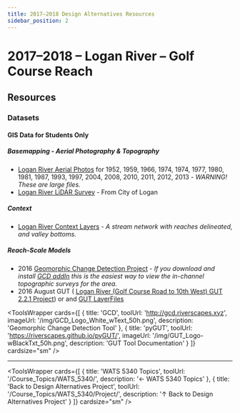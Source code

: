 ```yaml
---
title: 2017–2018 Design Alternatives Resources
sidebar_position: 2
---
```



# 2017–2018 – Logan River – Golf Course Reach

## Resources

### Datasets

#### GIS Data for Students Only

##### Basemapping - Aerial Photography & Topography

- [Logan River Aerial Photos](https://usu.box.com/v/LoganRiverAPs) for 1952, 1959, 1966, 1974, 1974, 1977, 1980, 1981, 1987, 1993, 1997, 2004, 2008, 2010, 2011, 2012, 2013 - _WARNING! These are large files._
- [Logan River LiDAR Survey](https://usu.box.com/v/LoganRiverLiDAR) - From City of Logan

##### Context
-  [Logan River Context Layers](https://usu.box.com/s/8y151kzgf489yxnrb9mo8vtupf4n5eet) - _A stream network with reaches delineated, and valley bottoms._


##### Reach-Scale Models

- 2016 [Geomorphic Change Detection Project]((https://usu.box.com/v/LoganRiver2016-GCD-7)) - *If you download and install [GCD addIn](http://gcd.riverscapes.xyz) this is the easiest way to view the in-channel topographic surveys for the area.* 
- 2016 August GUT ( [Logan River (Golf Course Road to 10th West) GUT 2.2.1 Project](https://usu.box.com/v/GUT-LoganRiver-City-2016-Aug)) or  and [GUT LayerFiles <i class="fa fa-file-archive-o" aria-hidden="true"></i>](https://usu.box.com/v/GUT-2016-Logan) 




<ToolsWrapper
  cards={[
	{
	  title: 'GCD',
	  toolUrl: 'http://gcd.riverscapes.xyz',
	  imageUrl: '/img/GCD_Logo_White_wText_50h.png',
	  description: 'Geomorphic Change Detection Tool'
	},
	{
	  title: 'pyGUT',
	  toolUrl: 'https://riverscapes.github.io/pyGUT/',
	  imageUrl: '/img/GUT_Logo-wBlackTxt_50h.png',
	  description: 'GUT Tool Documentation'
	}
  ]}
  cardsize="sm"
/>


-----

<ToolsWrapper
  cards={[
	{
	  title: 'WATS 5340 Topics',
	  toolUrl: '/Course_Topics/WATS_5340/',
	  description: '← WATS 5340 Topics'
	},
	{
	  title: 'Back to Design Alternatives Project',
	  toolUrl: '/Course_Topics/WATS_5340/Project/',
	  description: '↑ Back to Design Alternatives Project'
	}
  ]}
  cardsize="sm"
/>

